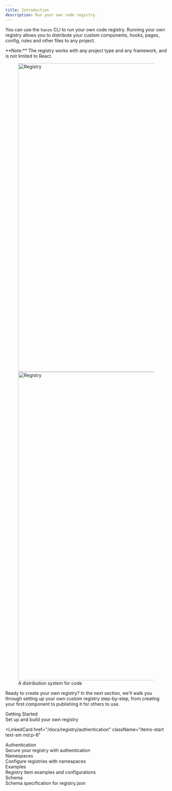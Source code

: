 ```yaml
---
title: Introduction
description: Run your own code registry.
---
```


You can use the `hanzo` CLI to run your own code registry. Running your own registry allows you to distribute your custom components, hooks, pages, config, rules and other files to any project.

<Callout>
  **Note:** The registry works with any project type and any framework, and is
  not limited to React.
</Callout>

<figure className="flex flex-col gap-4">
  <Image
    src="/images/registry-light.png"
    width="1432"
    height="960"
    alt="Registry"
    className="mt-6 w-full overflow-hidden rounded-lg border dark:hidden"
  />
  <Image
    src="/images/registry-dark.png"
    width="1432"
    height="960"
    alt="Registry"
    className="mt-6 hidden w-full overflow-hidden rounded-lg border shadow-sm dark:block"
  />
  <figcaption className="text-center text-sm text-gray-500">
    A distribution system for code
  </figcaption>
</figure>

Ready to create your own registry? In the next section, we'll walk you through setting up your own custom registry step-by-step, from creating your first component to publishing it for others to use.

<div className="mt-6 grid gap-4 sm:grid-cols-2">
  <LinkedCard href="/docs/registry/getting-started" className="items-start text-sm md:p-6">
    <div className="font-medium">Getting Started</div>
    <div className="text-muted-foreground">
      Set up and build your own registry
    </div>
  </LinkedCard>

<LinkedCard
  href="/docs/registry/authentication"
  className="items-start text-sm md:p-6"
>
  <div className="font-medium">Authentication</div>
  <div className="text-muted-foreground">
    Secure your registry with authentication
  </div>
</LinkedCard>
<LinkedCard
  href="/docs/registry/namespace"
  className="items-start text-sm md:p-6"
>
  <div className="font-medium">Namespaces</div>
  <div className="text-muted-foreground">
    Configure registries with namespaces
  </div>
</LinkedCard>
<LinkedCard
  href="/docs/registry/examples"
  className="items-start text-sm md:p-6"
>
  <div className="font-medium">Examples</div>
  <div className="text-muted-foreground">
    Registry item examples and configurations
  </div>
</LinkedCard>
  <LinkedCard
    href="/docs/registry/registry-json"
    className="items-start text-sm md:p-6"
  >
    <div className="font-medium">Schema</div>
    <div className="text-muted-foreground">
      Schema specification for registry.json
    </div>
  </LinkedCard>
</div>
